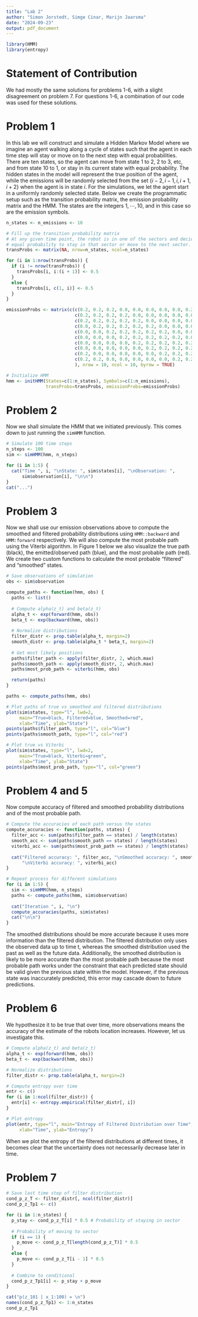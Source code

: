 ```yaml
---
title: "Lab 2"
author: "Simon Jorstedt, Simge Cinar, Marijn Jaarsma"
date: "2024-09-23"
output: pdf_document
---
```


```r
library(HMM)
library(entropy)
```

# Statement of Contribution
We had mostly the same solutions for problems 1-6, with a slight disagreement on problem 7. For questions 1-6, a combination of our code was used for these solutions. 

# Problem 1
In this lab we will construct and simulate a Hidden Markov Model where we imagine an agent walking along a cycle of states such that the agent in each time step will stay or move on to the next step with equal probabilities. There are ten states, so the agent can move from state 1 to 2, 2 to 3, etc, and from state 10 to 1, or stay in its current state with equal probability. The hidden states in the model will represent the true position of the agent, while the emissions will be randomly selected from the set $\{i-2, i-1, i, i+1, i+2\}$ when the agent is in state $i$. For the simulations, we let the agent start in a uniformly randomly selected state. Below we create the programmatic setup such as the transition probability matrix, the emission probability matrix and the HMM. The states are the integers $1, \cdots, 10$, and in this case so are the emission symbols.

```r
n_states <- n_emissions <- 10

# Fill up the transition probability matrix
# At any given time point, the robot is in one of the sectors and decides with 
# equal probability to stay in that sector or move to the next sector.
transProbs <- matrix(NA, nrow=n_states, ncol=n_states)

for (i in 1:nrow(transProbs)) {
  if (i != nrow(transProbs)) {
    transProbs[i, i:(i + 1)] <- 0.5
  }
  else {
    transProbs[i, c(1, i)] <- 0.5
  }
}

emissionProbs <- matrix(c(c(0.2, 0.2, 0.2, 0.0, 0.0, 0.0, 0.0, 0.0, 0.2, 0.2),
                          c(0.2, 0.2, 0.2, 0.2, 0.0, 0.0, 0.0, 0.0, 0.0, 0.2),
                          c(0.2, 0.2, 0.2, 0.2, 0.2, 0.0, 0.0, 0.0, 0.0, 0.0),
                          c(0.0, 0.2, 0.2, 0.2, 0.2, 0.2, 0.0, 0.0, 0.0, 0.0),
                          c(0.0, 0.0, 0.2, 0.2, 0.2, 0.2, 0.2, 0.0, 0.0, 0.0),
                          c(0.0, 0.0, 0.0, 0.2, 0.2, 0.2, 0.2, 0.2, 0.0, 0.0),
                          c(0.0, 0.0, 0.0, 0.0, 0.2, 0.2, 0.2, 0.2, 0.2, 0.0),
                          c(0.0, 0.0, 0.0, 0.0, 0.0, 0.2, 0.2, 0.2, 0.2, 0.2),
                          c(0.2, 0.0, 0.0, 0.0, 0.0, 0.0, 0.2, 0.2, 0.2, 0.2),
                          c(0.2, 0.2, 0.0, 0.0, 0.0, 0.0, 0.0, 0.2, 0.2, 0.2)
                          ), nrow = 10, ncol = 10, byrow = TRUE)

# Initialize HMM
hmm <- initHMM(States=c(1:n_states), Symbols=c(1:n_emissions), 
               transProbs=transProbs, emissionProbs=emissionProbs)
```

# Problem 2
Now we shall simulate the HMM that we initiated previously. This comes down to just running the `simHMM` function.

```r
# Simulate 100 time steps
n_steps <- 100
sim <- simHMM(hmm, n_steps)

for (i in 1:5) {
  cat("Time ", i, "\nState: ", sim$states[i], "\nObservation: ", 
      sim$observation[i], "\n\n")
}
cat("...")
```

# Problem 3
Now we shall use our emission observations above to compute the smoothed and filtered probability distributions using `HMM::backward` and `HMM:forward` respectively. We will also compute the most probable path using the Viterbi algorithm. In Figure 1 below we also visualize the true path (black), the emitted/observed path (blue), and the most probable path (red). We create two custom functions to calculate the most probable "filtered" and "smoothed" states.

```r
# Save observations of simulation
obs <- sim$observation

compute_paths <- function(hmm, obs) {
  paths <- list()
  
  # Compute alpha(z_t) and beta(z_t)
  alpha_t <- exp(forward(hmm, obs))
  beta_t <- exp(backward(hmm, obs))
  
  # Normalize distributions
  filter_distr <- prop.table(alpha_t, margin=2)
  smooth_distr <- prop.table(alpha_t * beta_t, margin=2)
  
  # Get most likely positions
  paths$filter_path <- apply(filter_distr, 2, which.max)
  paths$smooth_path <- apply(smooth_distr, 2, which.max)
  paths$most_prob_path <- viterbi(hmm, obs)

  return(paths)
}

paths <- compute_paths(hmm, obs)

# Plot paths of true vs smoothed and filtered distributions
plot(sim$states, type="l", lwd=2, 
     main="True=black, Filtered=blue, Smoothed=red", 
     xlab="Time", ylab="State")
points(paths$filter_path, type="l", col="blue")
points(paths$smooth_path, type="l", col="red")

# Plot true vs Viterbi
plot(sim$states, type="l", lwd=2, 
     main="True=black, Viterbi=green", 
     xlab="Time", ylab="State")
points(paths$most_prob_path, type="l", col="green")
```

# Problem 4 and 5
Now compute accuracy of filtered and smoothed probability distributions and of the most probable path.

```r
# Compute the accuracies of each path versus the states
compute_accuracies <- function(paths, states) {
  filter_acc <- sum(paths$filter_path == states) / length(states)
  smooth_acc <- sum(paths$smooth_path == states) / length(states)
  viterbi_acc <- sum(paths$most_prob_path == states) / length(states)
  
  cat("Filtered accuracy: ", filter_acc, "\nSmoothed accuracy: ", smooth_acc, 
      "\nViterbi accuracy: ", viterbi_acc)  
}

# Repeat process for different simulations
for (i in 1:5) {
  sim <- simHMM(hmm, n_steps)  
  paths <- compute_paths(hmm, sim$observation)
  
  cat("Iteration ", i, "\n")
  compute_accuracies(paths, sim$states)
  cat("\n\n")
}
```

The smoothed distributions should be more accurate because it uses more information than the filtered distribution. The filtered distribution only uses the observed data up to time t, whereas the smoothed distribution used the past as well as the future data. Additionally, the smoothed distribution is likely to be more accurate than the most probable path because the most probable path works under the constraint that each predicted state should be valid given the previous state within the model. However, if the previous state was inaccurately predicted, this error may cascade down to future predictions.

# Problem 6
We hypothesize it to be true that over time, more observations means the accuracy of the estimate of the robots location increases. However, let us investigate this.

```r
# Compute alpha(z_t) and beta(z_t)
alpha_t <- exp(forward(hmm, obs))
beta_t <- exp(backward(hmm, obs))

# Normalize distributions
filter_distr <- prop.table(alpha_t, margin=2)

# Compute entropy over time
entr <- c()
for (i in 1:ncol(filter_distr)) {
  entr[i] <- entropy.empirical(filter_distr[, i])  
}

# Plot entropy
plot(entr, type="l", main="Entropy of Filtered Distribution over Time",
     xlab="Time", ylab="Entropy")
```

When we plot the entropy of the filtered distributions at different times, it becomes clear that the uncertainty does not necessarily decrease later in time.

# Problem 7
```r
# Save last time step of filter distribution
cond_p_z_T <- filter_distr[, ncol(filter_distr)]
cond_p_z_Tp1 <- c()

for (i in 1:n_states) {
  p_stay <- cond_p_z_T[i] * 0.5 # Probability of staying in sector
  
  # Probability of moving to sector
  if (i == 1) {
    p_move <- cond_p_z_T[length(cond_p_z_T)] * 0.5
  }
  else {
    p_move <- cond_p_z_T[i - 1] * 0.5  
  }
  
  # Combine to conditional
  cond_p_z_Tp1[i] <- p_stay + p_move
}

cat("p(z_101 | x_1:100) = \n")
names(cond_p_z_Tp1) <- 1:n_states
cond_p_z_Tp1
```
